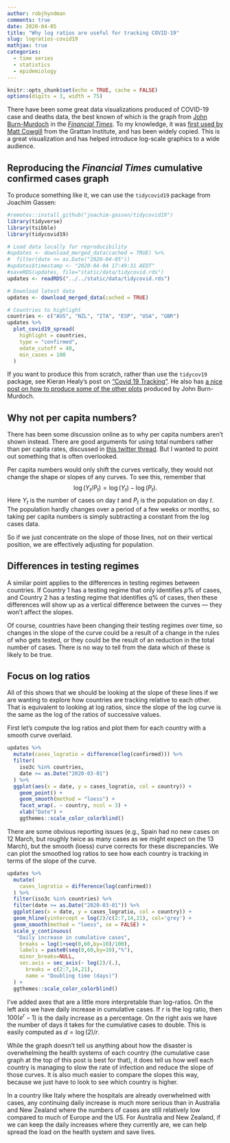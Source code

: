 ```yaml
---
author: robjhyndman
comments: true
date: 2020-04-05
title: "Why log ratios are useful for tracking COVID-19"
slug: logratios-covid19
mathjax: true
categories:
  - time series
  - statistics
  - epidemiology
---
```


```r
knitr::opts_chunk$set(echo = TRUE, cache = FALSE)
options(digits = 3, width = 75)
```

There have been some great data visualizations produced of COVID-19 case and deaths data, the best known of which is the graph from [John Burn-Murdoch](https://twitter.com/jburnmurdoch) in the [*Financial Times*](https://www.ft.com/coronavirus-latest). To my knowledge, it was [first used by Matt Cowgill](https://blog.grattan.edu.au/2020/03/australian-governments-can-choose-to-slow-the-spread-of-coronavirus-but-they-must-act-immediately/) from the Grattan Institute, and has been widely copied. This is a great visualization and has helped introduce log-scale graphics to a wide audience.

## Reproducing the *Financial Times* cumulative confirmed cases graph

To produce something like it, we can use the `tidycovid19` package from Joachim Gassen:

```r
#remotes::install_github("joachim-gassen/tidycovid19")
library(tidyverse)
library(tsibble)
library(tidycovid19)
```

```r
# Load data locally for reproducibility
#updates <- download_merged_data(cached = TRUE) %>%
#  filter(date <= as.Date("2020-04-05"))
#updates$timestamp <- "2020-04-04 17:49:31 AEDT"
#saveRDS(updates, file="static/data/tidycovid.rds")
updates <- readRDS("../../static/data/tidycovid.rds")
```

```r
# Download latest data
updates <- download_merged_data(cached = TRUE)
```

```r
# Countries to highlight
countries <- c("AUS", "NZL", "ITA", "ESP", "USA", "GBR")
updates %>%
  plot_covid19_spread(
    highlight = countries,
    type = "confirmed",
    edate_cutoff = 40,
    min_cases = 100
  )
```

If you want to produce this from scratch, rather than use the `tidycov19` package, see Kieran Healy's post on ["Covid 19 Tracking"](https://kieranhealy.org/blog/archives/2020/03/21/covid-19-tracking/). He also has [a nice post on how to produce some of the other plots](https://kieranhealy.org/blog/archives/2020/03/27/a-covid-small-multiple/) produced by John Burn-Murdoch.

## Why not per capita numbers?

There has been some discussion online as to why per capita numbers aren't shown instead. There are good arguments for using total numbers rather than per capita rates, discussed in [this twitter thread](https://twitter.com/jburnmurdoch/status/1242904596856614912). But I wanted to point out something that is often overlooked.

Per capita numbers would only shift the curves vertically, they would not change the shape or slopes of any curves. To see this, remember that
$$
\log (Y_t/P_t) = \log(Y_t) - \log(P_t).
$$
Here $Y_t$ is the number of cases on day $t$ and $P_t$ is the population on day $t$. The population hardly changes over a period of a few weeks or months, so taking per capita numbers is simply subtracting a constant from the log cases data.

So if we just concentrate on the slope of those lines, not on their vertical position, we are effectively adjusting for population.

## Differences in testing regimes

A similar point applies to the differences in testing regimes between countries. If Country 1 has a testing regime that only identifies $p$% of cases, and Country 2 has a testing regime that identifies $q$% of cases, then these differences will show up as a vertical difference between the curves --- they won't affect the slopes.

Of course, countries have been changing their testing regimes over time, so changes in the slope of the curve could be a result of a change in the rules of who gets tested, or they could be the result of an reduction in the total number of cases. There is no way to tell from the data which of these is likely to be true.

## Focus on log ratios

All of this shows that we should be looking at the slope of these lines if we are wanting to explore how countries are tracking relative to each other. That is equivalent to looking at log ratios, since the slope of the log curve is the same as the log of the ratios of successive values.

First let's compute the log ratios and plot them for each country with a smooth curve overlaid.

```r
updates %>%
  mutate(cases_logratio = difference(log(confirmed))) %>%
  filter(
    iso3c %in% countries,
    date >= as.Date("2020-03-01")
  ) %>%
  ggplot(aes(x = date, y = cases_logratio, col = country)) +
    geom_point() +
    geom_smooth(method = "loess") +
    facet_wrap(. ~ country, ncol = 3) +
    xlab("Date") +
    ggthemes::scale_color_colorblind()
```

There are some obvious reporting issues (e.g., Spain had no new cases on 12 March, but roughly twice as many cases as we might expect on the 13 March), but the smooth (loess) curve corrects for these discrepancies. We can plot the smoothed log ratios to see how each country is tracking in terms of the slope of the curve.


```r
updates %>%
  mutate(
    cases_logratio = difference(log(confirmed))
  ) %>%
  filter(iso3c %in% countries) %>%
  filter(date >= as.Date("2020-03-01")) %>%
  ggplot(aes(x = date, y = cases_logratio, col = country)) +
  geom_hline(yintercept = log(2)/c(2:7,14,21), col='grey') +
  geom_smooth(method = "loess", se = FALSE) +
  scale_y_continuous(
   "Daily increase in cumulative cases",
    breaks = log(1+seq(0,60,by=10)/100),
    labels = paste0(seq(0,60,by=10),"%"),
    minor_breaks=NULL,
    sec.axis = sec_axis(~ log(2)/(.),
      breaks = c(2:7,14,21),
      name = "Doubling time (days)")
  ) +
  ggthemes::scale_color_colorblind()
```

I've added axes that are a little more interpretable than log-ratios. On the left axis we have daily increase in cumulative cases. If $r$ is the log ratio, then $100(e^r-1)$ is the daily increase as a percentage. On the right axis we have the number of days it takes for the cumulative cases to double. This is easily computed as $d=\log(2)/r$.

While the graph doesn't tell us anything about how the disaster is overwhelming the health systems of each country (the cumulative case graph at the top of this post is best for that), it does tell us how well each country is managing to slow the rate of infection and reduce the slope of those curves. It is also much easier to compare the slopes this way, because we just have to look to see which country is higher.

In a country like Italy where the hospitals are already overwhelmed with cases, any continuing daily increase is much more serious than in Australia and New Zealand where the numbers of cases are still relatively low compared to much of Europe and the US. For Australia and New Zealand, if we can keep the daily increases where they currently are, we can help spread the load on the health system and save lives.

